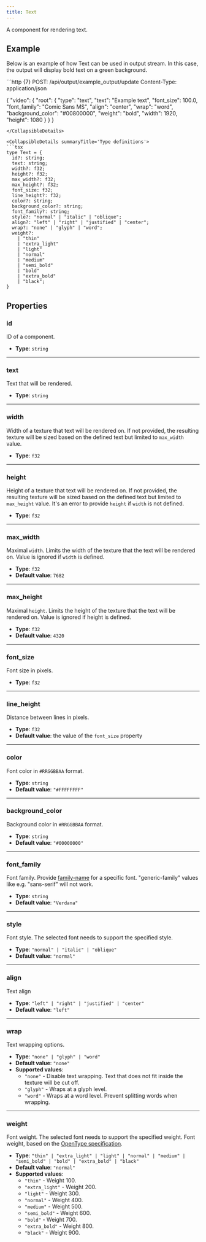 ```yaml
---
title: Text
---
```


A component for rendering text.

## Example

Below is an example of how Text can be used in output stream. In this case, the output will display bold text on a green background.

<CollapsibleDetails summaryTitle='Update output' open>
```http {7}
POST: /api/output/example_output/update
Content-Type: application/json

{
  "video": {
    "root": {
      "type": "text",
      "text": "Example text",
      "font_size": 100.0,
      "font_family": "Comic Sans MS",
      "align": "center",
      "wrap": "word",
      "background_color": "#00800000",
      "weight": "bold",
      "width": 1920,
      "height": 1080
    }
  }
}
```
</CollapsibleDetails>

<CollapsibleDetails summaryTitle='Type definitions'>
```tsx
type Text = {
  id?: string;
  text: string;
  width?: f32;
  height?: f32;
  max_width?: f32;
  max_height?: f32;
  font_size: f32;
  line_height?: f32;
  color?: string;
  background_color?: string;
  font_family?: string;
  style?: "normal" | "italic" | "oblique";
  align?: "left" | "right" | "justified" | "center";
  wrap?: "none" | "glyph" | "word";
  weight?: 
    | "thin"
    | "extra_light"
    | "light"
    | "normal"
    | "medium"
    | "semi_bold"
    | "bold"
    | "extra_bold"
    | "black";
}
```
</CollapsibleDetails>

## Properties

### id
ID of a component.

- **Type**: `string`

---

### text
Text that will be rendered.

- **Type**: `string`

---

### width
Width of a texture that text will be rendered on. If not provided, the resulting texture will be sized based on the defined text but limited to `max_width` value.

- **Type**: `f32`

---

### height
Height of a texture that text will be rendered on. If not provided, the resulting texture will be sized based on the defined text but limited to `max_height` value. It's an error to provide `height` if `width` is not defined.

- **Type**: `f32`

---

### max_width
Maximal `width`. Limits the width of the texture that the text will be rendered on. Value is ignored if `width` is defined.

- **Type**: `f32`
- **Default value**: `7682`

---

### max_height
Maximal `height`. Limits the height of the texture that the text will be rendered on. Value is ignored if height is defined.

- **Type**: `f32`
- **Default value**: `4320`

---

### font_size
Font size in pixels.

- **Type**: `f32`

---

### line_height
Distance between lines in pixels.

- **Type**: `f32`
- **Default value**: the value of the `font_size` property

---

### color
Font color in `#RRGGBBAA` format.

- **Type**: `string`
- **Default value**: `"#FFFFFFFF"`

---

### background_color
Background color in `#RRGGBBAA` format.

- **Type**: `string`
- **Default value**: `"#00000000"`

---

### font_family
Font family. Provide [family-name](https://www.w3.org/TR/2018/REC-css-fonts-3-20180920/#family-name-value) for a specific font. "generic-family" values like e.g. "sans-serif" will not work.

- **Type**: `string`
- **Default value**: `"Verdana"`

---

### style
Font style. The selected font needs to support the specified style.

- **Type**: `"normal" | "italic" | "oblique"`
- **Default value**: `"normal"`

---

### align
Text align

- **Type**: `"left" | "right" | "justified" | "center"`
- **Default value**: `"left"`

---

### wrap
Text wrapping options.

- **Type**: `"none" | "glyph" | "word"`
- **Default value**: `"none"`
- **Supported values**:
  - `"none"` - Disable text wrapping. Text that does not fit inside the texture will be cut off.
  - `"glyph"` - Wraps at a glyph level.
  - `"word"` - Wraps at a word level. Prevent splitting words when wrapping.

---

### weight
Font weight. The selected font needs to support the specified weight. Font weight, based on the [OpenType specification](https://learn.microsoft.com/en-gb/typography/opentype/spec/os2#usweightclass).

- **Type**: `"thin"
      | "extra_light"
      | "light"
      | "normal"
      | "medium"
      | "semi_bold"
      | "bold"
      | "extra_bold"
      | "black"`
- **Default value**: `"normal"`
- **Supported values**:
  - `"thin"` - Weight 100.
  - `"extra_light"` - Weight 200.
  - `"light"` - Weight 300.
  - `"normal"` - Weight 400.
  - `"medium"` - Weight 500.
  - `"semi_bold"` - Weight 600.
  - `"bold"` - Weight 700.
  - `"extra_bold"` - Weight 800.
  - `"black"` - Weight 900.
